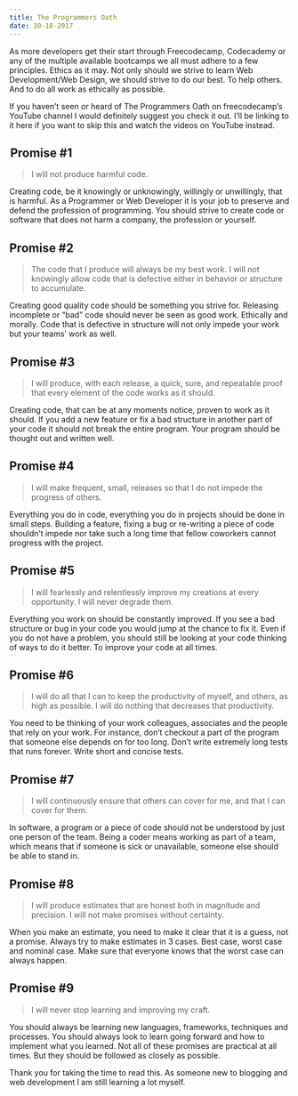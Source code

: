 ```yaml
---
title: The Programmers Oath
date: 30-10-2017
---
```


As more developers get their start through Freecodecamp, Codecademy or any of the multiple
available bootcamps we all must adhere to a few principles. Ethics as it may. Not only
should we strive to learn Web Development/Web Design, we should strive to do our best. To
help others. And to do all work as ethically as possible.

If you haven’t seen or heard of The Programmers Oath on freecodecamp’s YouTube channel I
would definitely suggest you check it out. I’ll be linking to it here if you want to skip
this and watch the videos on YouTube instead.

##  Promise #1

> I will not produce harmful code.

Creating code, be it knowingly or unknowingly, willingly or unwillingly, that is harmful.
As a Programmer or Web Developer it is your job to preserve and defend the profession of
programming. You should strive to create code or software that does not harm a company,
the profession or yourself.

## Promise #2

> The code that I produce will always be my best work. I will not knowingly allow code
> that is defective either in behavior or structure to accumulate.

Creating good quality code should be something you strive for. Releasing incomplete or
“bad” code should never be seen as good work. Ethically and morally. Code that is
defective in structure will not only impede your work but your teams’ work as well.

##  Promise #3

> I will produce, with each release, a quick, sure, and repeatable proof that every
> element of the code works as it should.

Creating code, that can be at any moments notice, proven to work as it should. If you add
a new feature or fix a bad structure in another part of your code it should not break the
entire program. Your program should be thought out and written well.

## Promise #4

> I will make frequent, small, releases so that I do not impede the progress of others.

Everything you do in code, everything you do in projects should be done in small steps.
Building a feature, fixing a bug or re-writing a piece of code shouldn’t impede nor take
such a long time that fellow coworkers cannot progress with the project.

##  Promise #5

> I will fearlessly and relentlessly improve my creations at every opportunity. I will
> never degrade them.

Everything you work on should be constantly improved. If you see a bad structure or bug in
your code you would jump at the chance to fix it. Even if you do not have a problem, you
should still be looking at your code thinking of ways to do it better. To improve your
code at all times.

## Promise #6

> I will do all that I can to keep the productivity of myself, and others, as high as
> possible. I will do nothing that decreases that productivity.

You need to be thinking of your work colleagues, associates and the people that rely on
your work. For instance, don’t checkout a part of the program that someone else depends on
for too long. Don’t write extremely long tests that runs forever. Write short and concise
tests.

##  Promise #7

> I will continuously ensure that others can cover for me, and that I can cover for them.

In software, a program or a piece of code should not be understood by just one person of
the team. Being a coder means working as part of a team, which means that if someone is
sick or unavailable, someone else should be able to stand in.

## Promise #8

> I will produce estimates that are honest both in magnitude and precision. I will not
> make promises without certainty.

When you make an estimate, you need to make it clear that it is a guess, not a promise.
Always try to make estimates in 3 cases. Best case, worst case and nominal case. Make sure
that everyone knows that the worst case can always happen.

## Promise #9

> I will never stop learning and improving my craft.

You should always be learning new languages, frameworks, techniques and processes. You
should always look to learn going forward and how to implement what you learned. Not all
of these promises are practical at all times. But they should be followed as closely as
possible.

Thank you for taking the time to read this. As someone new to blogging and web development
I am still learning a lot myself.
